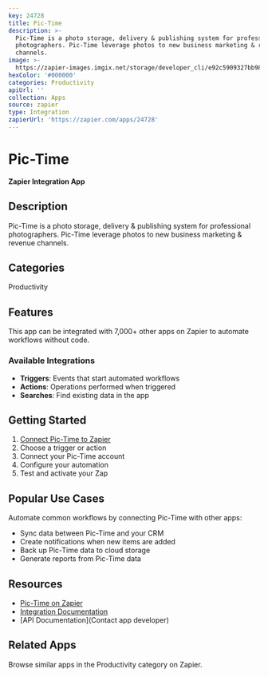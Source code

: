 ```yaml
---
key: 24728
title: Pic-Time
description: >-
  Pic-Time is a photo storage, delivery & publishing system for professional
  photographers. Pic-Time leverage photos to new business marketing & revenue
  channels.
image: >-
  https://zapier-images.imgix.net/storage/developer_cli/e92c5909327bb9877385e252007e3dea.png?auto=format%2Ccompress&ixlib=python-3.0.0&q=50
hexColor: '#000000'
categories: Productivity
apiUrl: ''
collection: Apps
source: zapier
type: Integration
zapierUrl: 'https://zapier.com/apps/24728'
---
```

# Pic-Time

**Zapier Integration App**

## Description

Pic-Time is a photo storage, delivery & publishing system for professional photographers. Pic-Time leverage photos to new business marketing & revenue channels.

## Categories

Productivity

## Features

This app can be integrated with 7,000+ other apps on Zapier to automate workflows without code.

### Available Integrations

- **Triggers**: Events that start automated workflows
- **Actions**: Operations performed when triggered
- **Searches**: Find existing data in the app

## Getting Started

1. [Connect Pic-Time to Zapier](https://zapier.com/apps/24728)
2. Choose a trigger or action
3. Connect your Pic-Time account
4. Configure your automation
5. Test and activate your Zap

## Popular Use Cases

Automate common workflows by connecting Pic-Time with other apps:

- Sync data between Pic-Time and your CRM
- Create notifications when new items are added
- Back up Pic-Time data to cloud storage
- Generate reports from Pic-Time data

## Resources

- [Pic-Time on Zapier](https://zapier.com/apps/24728)
- [Integration Documentation](https://zapier.com/apps/24728/integrations)
- [API Documentation](Contact app developer)

## Related Apps

Browse similar apps in the Productivity category on Zapier.
